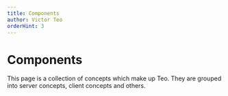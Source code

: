 ```yaml
---
title: Components
author: Victor Teo
orderHint: 3
---
```


# Components

This page is a collection of concepts which make up Teo. They are grouped
into server concepts, client concepts and others.

<TableOfContents />